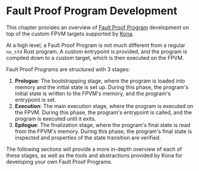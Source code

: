 # Fault Proof Program Development

This chapter provides an overview of [Fault Proof Program](../glossary.mdx#fault-proof-program) development
on top of the custom FPVM targets supported by [Kona][kona].

At a high level, a Fault Proof Program is not much different from a regular `no_std` Rust program. A custom entrypoint is provided, and the program
is compiled down to a custom target, which is then executed on the FPVM.

Fault Proof Programs are structured with 3 stages:
1. **Prologue**: The bootstrapping stage, where the program is loaded into memory and the initial state is set up. During this phase, the program's initial
    state is written to the FPVM's memory, and the program's entrypoint is set.
1. **Execution**: The main execution stage, where the program is executed on the FPVM. During this phase, the program's entrypoint is called, and the
    program is executed until it exits.
1. **Epilogue**: The finalization stage, where the program's final state is read from the FPVM's memory. During this phase, the program's final state is
    inspected and properties of the state transition are verified.

The following sections will provide a more in-depth overview of each of these stages, as well as the tools and abstractions provided by Kona for
developing your own Fault Proof Programs.

[op-stack]: https://github.com/ethereum-optimism/optimism
[op-program]: https://github.com/ethereum-optimism/optimism/tree/develop/op-program
[cannon]: https://github.com/ethereum-optimism/optimism/tree/develop/cannon
[cannon-rs]: https://github.com/op-rs/cannon-rs
[asterisc]: https://github.com/ethereum-optimism/asterisc
[fp-specs]: https://specs.optimism.io/experimental/fault-proof/index.html
[fpp-specs]: https://specs.optimism.io/experimental/fault-proof/index.html#fault-proof-program
[preimage-specs]: https://specs.optimism.io/experimental/fault-proof/index.html#pre-image-oracle
[cannon-specs]: https://specs.optimism.io/experimental/fault-proof/cannon-fault-proof-vm.html#cannon-fault-proof-virtual-machine
[l2-output-root]: https://specs.optimism.io/protocol/proposals.html#l2-output-commitment-construction
[op-succinct]: https://github.com/succinctlabs/op-succinct
[revm]: https://github.com/bluealloy/revm

[kona]: https://github.com/op-rs/kona
[book]: https://op-rs.github.io/kona/
[issues]: https://github.com/op-rs/kona/issues
[new-issue]: https://github.com/op-rs/kona/issues/new
[contributing]: https://github.com/op-rs/kona/tree/main/CONTRIBUTING.md

[op-labs]: https://github.com/ethereum-optimism
[bad-boi-labs]: https://github.com/BadBoiLabs
